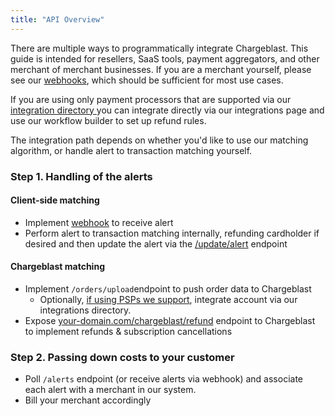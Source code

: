 ```yaml
---
title: "API Overview"
---
```


There are multiple ways to programmatically integrate Chargeblast. This guide is intended for resellers, SaaS tools, payment aggregators, and other merchant of merchant businesses. If you are a merchant yourself, please see our [webhooks](/reference/webhooks), which should be sufficient for most use cases.

If you are using only payment processors that are supported via our [integration directory ](https://www.chargeblast.com/integrations)you can integrate directly via our integrations page and use our workflow builder to set up refund rules.

The integration path depends on whether you'd like to use our matching algorithm, or handle alert to transaction matching yourself.

### Step 1\. Handling of the alerts

#### Client-side matching

- Implement [webhook](/reference/webhooks) to receive alert
- Perform alert to transaction matching internally, refunding cardholder if desired and then update the alert via the [/update/alert](/reference/alerts-update) endpoint

#### Chargeblast matching

- Implement `/orders/upload`endpoint to push order data to Chargeblast
  - Optionally, [if using PSPs we support](https://www.chargeblast.com/integrations), integrate account via our integrations directory.
- Expose [your-domain.com/chargeblast/refund](/reference/refund-endpoint) endpoint to Chargeblast to implement refunds & subscription cancellations

### Step 2\. Passing down costs to your customer

- Poll `/alerts` endpoint (or receive alerts via webhook) and associate each alert with a merchant in our system.
- Bill your merchant accordingly

